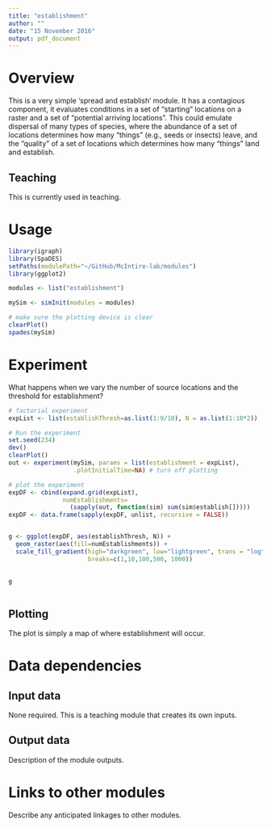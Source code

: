 ```yaml
---
title: "establishment"
author: ""
date: "15 November 2016"
output: pdf_document
---
```


# Overview

This is a very simple 'spread and establish' module. It has a contagious component, it evaluates conditions in a set of "starting" locations on a raster and a set of "potential arriving locations". This could emulate dispersal of many types of species, where the abundance of a set of locations determines how many "things" (e.g., seeds or insects) leave, and the "quality" of a set of locations which determines how many "things" land and establish.


## Teaching

This is currently used in teaching.

# Usage

```r

library(igraph)
library(SpaDES)
setPaths(modulePath="~/GitHub/McIntire-lab/modules")
library(ggplot2)

modules <- list("establishment")

mySim <- simInit(modules = modules)

# make sure the plotting device is clear
clearPlot()
spades(mySim)
```

# Experiment

What happens when we vary the number of source locations and the threshold for establishment?

```r

# factorial experiment
expList <- list(establishThresh=as.list(1:9/10), N = as.list(1:10*2))

# Run the experiment
set.seed(234)
dev()
clearPlot()
out <- experiment(mySim, params = list(establishment = expList),
                  .plotInitialTime=NA) # turn off plotting

# plot the experiment
expDF <- cbind(expand.grid(expList), 
               numEstablishments=
                 (sapply(out, function(sim) sum(sim$establish[]))))
expDF <- data.frame(sapply(expDF, unlist, recursive = FALSE))


g <- ggplot(expDF, aes(establishThresh, N)) +
  geom_raster(aes(fill=numEstablishments)) +
  scale_fill_gradient(high="darkgreen", low="lightgreen", trans = "log",
                      breaks=c(1,10,100,500, 1000)) 
  

g
  

```


## Plotting

The plot is simply a map of where establishment will occur.


# Data dependencies

## Input data

None required. This is a teaching module that creates its own inputs.

## Output data

Description of the module outputs.

# Links to other modules

Describe any anticipated linkages to other modules.

